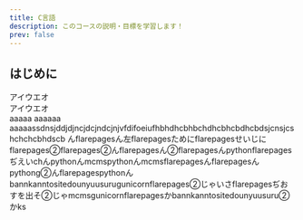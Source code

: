 ```yaml
---
title: C言語
description: このコースの説明・目標を学習します！
prev: false
---
```



## はじめに

<Quize>
アイウエオ<br/>
アイウエオ<br/>
aaaaa
aaaaaa
aaaaassdnsjddjdjncjdcjndcjnjvfdifoeiufhbhdhcbhbchdhcbhcbdhcbdsjcnsjcshchchcbhdscb
</Quize>
<Anser ans = "アイウエオ">
んflarepagesん左flarepagesためにflarepagesせいじにflarepages②flarepages②んflarepagesん②flarepagesんpythonflarepagesぢえいchんpythonんmcmspythonんmcmsflarepagesんflarepagesんpythong②んflarepagespythonんbannkanntositedounyuusurugunicornflarepages②じゃいさflarepagesぢおすを出そ②じゃmcmsgunicornflarepagesかbannkanntositedounyuusuru②かks
</Anser>

<SaveLocalStorage/>

